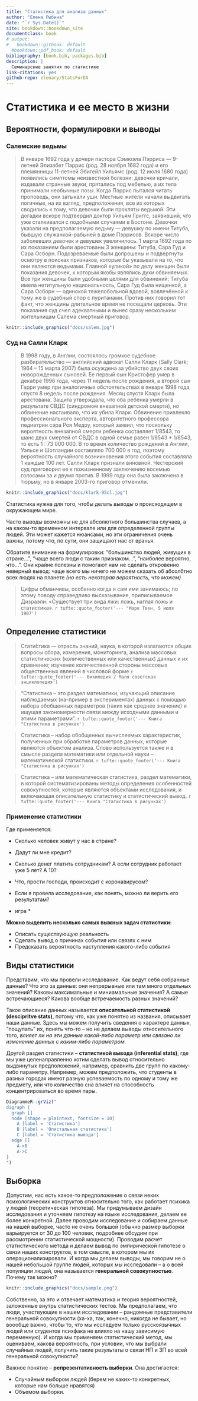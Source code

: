 ```yaml
---
title: "Статистика для анализа данных"
author: "Елена Рыбина"
date: "`r Sys.Date()`"
site: bookdown::bookdown_site
documentclass: book
# output:
#   bookdown::gitbook: default
  #bookdown::pdf_book: default
bibliography: [book.bib, packages.bib]
description: |
  Семинарские занятия по статистике
link-citations: yes
github-repo: elenary/StatsForDA
---
```


# Статистика и ее место в жизни

## Вероятности, формулировки и выводы

### Салемские ведьмы

> В январе 1692 года у дочери пастора Сэмюэла Пэрриса — 9-летней Элизабет Пэррис (род. 28 ноября 1682 года) и его племянницы 11-летней Эбигейл Уильямс (род. 12 июля 1680 года) появились симптомы неизвестной болезни: девочки кричали, издавали странные звуки, прятались под мебелью, а их тела принимали необычные позы. Когда Пэррис пытался читать проповедь, они затыкали уши. Местные жители начали выдвигать логичные, на их взгляд, предположения, все из которых сводились к тому, что девочки были прокляты ведьмой. Эти догадки вскоре подтвердил доктор Уильям Григгс, заявивший, что уже сталкивался с подобными случаями в Бостоне. Девочки указали на предполагаемую ведьму — девушку по имени Титуба, бывшую служанкой-рабыней в доме Пэррисов. Вскоре число заболевших девочек и девушек увеличилось. 1 марта 1692 года по их показаниям были арестованы 3 женщины: Титуба, Сара Гуд и Сара Осборн. Подозреваемые были допрошены и подвергнуты осмотру в поисках признаков, которые бы указывали на то, что они являются ведьмами. Главной «уликой» по делу женщин были показания девочек, к которым якобы являлись духи обвиняемых. Все три женщины были удобными целями для обвинений: Титуба имела нетитульную национальность, Сара Гуд была нищенкой, а Сара Осборн — одинокой тяжелобольной вдовой, вовлечённой к тому же в судебный спор с пуританами. Против них говорил тот факт, что женщины длительное время не посещали церковь. Эти показания суд счел адекватными и вынес сразу нескольким жительницам Салема смертный приговор. 

```r
knitr::include_graphics("docs/salem.jpg")
```

### Суд на Салли Кларк

>В 1998 году, в Англии, состоялось громкое судебное разбирательство — английский адвокат Салли Кларк (Sally Clark; 1964 – 15 марта 2007) была осуждена за убийство двух своих новорожденных сыновей. Ее первый сын Кристофер умер в декабре 1996 года, через 11 недель после рождения, а второй сын Гарри умер при аналогичных обстоятельствах в январе 1998 года, спустя 8 недель после рождения. Месяц спустя Кларк была арестована. Защита утверждала, что оба ребенка умерли в результате СВДС (синдромом внезапной детской смерти), но обвинение настаивало, что их убила Кларк. Обвинение привлекло профессионального эксперта, авторитетного профессора педиатрии сэра Роя Медоу, который заявил, что поскольку вероятность внезапной смерти ребенка составляет 1/8543, то шанс двух смертей от СВДС в одной семье равен 1/8543 * 1/8543, то есть 1 : 73 000 000. В то время количество рождений в Англии, Уэльсе и Шотландии составляло 700 000 в год, поэтому вероятность случайного возникновения этого события составляла 1 каждые 100 лет. Салли Кларк признали виновной. Честерский суд приговорил ее к пожизненному заключению восемью голосами за и двумя против. В 1999 году она была заключена в тюрьму, но в январе 2003-го приговор отменили.

```r
knitr::include_graphics("docs/klark-95cl.jpg")
```

Статистика нужна для того, чтобы делать *выводы* о происходящем в окружающем мире.

Часто выводы возможны не для абсолютного большинства случаев, а на каком-то временном интервале или для определенной группы людей. Эти может кажется нюансами, но эти ограничения очень важны, потому что, по сути, они защищают нас от вранья. 

Обратите внимание на формулировки: "большинство людей, живущих в стране...", "чаще всего люди с таким признаком...", "наиболее вероятно, что...". Они крайне полезны и помогают нам не сделать откровенно неверный вывод: чаще всего мы ничего не можем сказать об абсолбтно всех людях на планете *(но есть некоторая вероятность, что можем)*

>Цифры обманчивы, особенно когда я сам ими занимаюсь; по этому поводу справедливо высказывание, приписываемое Дизраэли: «Существует три вида лжи: ложь, наглая ложь и статистика».
> `r tufte::quote_footer('--- "Марк Твен, 5 июля 1907')`


##  Определение статистики

> Стати́стика — отрасль знаний, наука, в которой излагаются общие вопросы сбора, измерения, мониторинга, анализа массовых статистических (количественных или качественных) данных и их сравнение; изучение количественной стороны массовых общественных явлений в числовой форме
> `r tufte::quote_footer('--- Википедия / Маля советская энциклопедия')`

> "Статистика – это раздел математики, изучающий описание наблюдаемых (на-пример в экспериментах) данных с помощью набора обобщенных параметров (таких как среднее значение) и ищущая закономерности связи между исходными данными и этими параметрами".
> `r tufte::quote_footer('--- Книга "Статистика в рисунках')`

> Статистика – набор обобщенных вычисляемых характеристик, полученных при обработке параметров данных, которые являются объектом анализа. Слово используется также и в смысле раздела математики или отдельной науки – математической статистики.
> `r tufte::quote_footer('--- Книга "Статистика в рисунках')`

> Статистика – или математическая статистика, раздел математики, в которой систематизированы методы определения особенностей совокупностей, которые являются объектами исследования, и включающая описательную статистику и статистический вывод.
> `r tufte::quote_footer('--- Книга "Статистика в рисунках')`

###  Применение статистики

Где применяется:

* Сколько человек живут у нас в стране?
* Дадут ли мне кредит?
* Сколько денег платить сотрудникам? А если сотрудник работает уже 5 лет? А 10?
* Что, прости господи, происходит с коронавирусом?
* Если я провела исследование, как понять, можно ли верить его результатам?


* игра *


**Можно выделить несколько самых выжных задач статистики:**

* Описать существующую реальность
* Сделать вывод о причинах события или связях с ним
* Предсказать вероятность наступления какого-либо события

##  Виды статистики

Представим, что мы провели исследование. Как ведут себя собранные данные? Что это за данные: они непрерывные или там много отдельных значений? Каковы максимальные и миниамальные значения? А самые встречающиеся? Какова вообще встречаемость разных значений?

Такое описание данных называется **описательной статистикой (descipritve stats)**, потому что, как уже понятно из названия, описывает наши данные. Здесь мы можем получить сведения о характере данных, "пощупать" их, понять что-то -- но не делаем выводы относительного того, *влияет ли на эти данные какой-либо параметр или связано ли изменение данных с каким-либо параметром.*

Другой раздел статистики -- **статистикой вывода (inferential stats)**, где мы уже целенаправленно хотим сделать вывод относительно выдвинутых предположений, например, сравнить две групп по какому-либо параметру. Например, можем предположить, что студенты в разных городах имеют разную успеваемость по одному и тому же предмету, или что количество сна влияет на способность концентрироваться во время пары.

```r
DiagrammeR::grViz("
digraph {
  graph []
  node [shape = plaintext, fontsize = 10]
    A [label = 'Статистика']
    B [label = 'Опистальная статистика']
    C [label = 'Статистика вывода']
  edge []
    A->B
    A->C
}
")
```


## Выборка

Допустим, нас есть какое-то предположение о связи неких психологических конструктов относительно того, как работает психика у людей (теоретическая гипотеза). Мы придумываем дизайн исследования и уточняем гипотезу на языке исследования, делаем ее более конкретной. Далее проводим исследование и собираем данные на нашей выборке, часто не очень большой (обычно размер выборки варьируется от 30 до 100 человек, подробнее обсудим при рассмотрении статистической мощности). Проводим расчет статистического метода и делаем вывод по эмпирической гипотезе о связи наших конструктов, в том смысле, в котором мы их операционализировали. И когда мы делаем выводы, мы говорим не о нашей небольшой группе людей, которых мы исследовали – а о всей популяции людей, она называется **генеральной совокупностью**. Почему так можно?

```r
knitr::include_graphics("docs/sample.png")
```
Собственно, за это и отвечает математика и теория вероятностей, заложенные внутрь статистических тестов. Мы предполагаем, что люди, участвующие в нашем исследовании – рандомные представители генеральной совокупности (ха-ха, так, конечно, никогда не бывает, но воообще важно, чтобы то, что мы исследуем только русскоязычных людей или студентов психфака не влияло на нашу зависимую переменную). И когда мы применяем статистический метод, мы оцениваем, какова вероятность, при условии, что мы выбрали случайных людей, получить такие результаты о связи НП и ЗП во всей генеральной совокупности?

Важное понятие --  **репрезентативность выборки**. Она достигается:

* Случайным выбором людей (берем не каких-то конкретных, которые нам больше нравятся)
* Объемом выборки.


<!--chapter:end:index.Rmd-->



